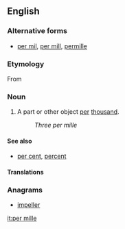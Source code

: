 ==English==
{{wikipedia}}

===Alternative forms===
* [[per mil]], [[per mill]], [[permille]]

===Etymology===
From {{etyl|la|en}} {{term|per|lang=la}} {{term|mīlle||thousand|lang=la}}

===Noun===
{{en-noun|per mille}}

# A part or other object [[per]] [[thousand]].
#: ''Three per mille''

====See also====
* [[per cent]], [[percent]]

====Translations====
{{trans-see|permille}}

===Anagrams===
* [[impeller#English|impeller]]

[[it:per mille]]